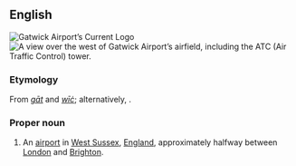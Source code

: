 ==English==
{{wikipedia}}

[[File:Gatwick Airport logo.svg|thumb|Gatwick Airport’s Current Logo]]
[[File:Arrival at Gatwick airport - Kristina D.C. Hoeppner.jpg|thumb|A view over the west of Gatwick Airport’s airfield, including the ATC (Air Traffic Control) tower.]]
===Etymology===
From {{etyl|ang|en}} ''[[gat|gāt]]'' and ''[[wic|wīċ]]''; alternatively, {{suffix|goat|wick|lang=en}}.

===Proper noun===
{{en-proper noun}}

# An [[airport]] in [[West Sussex]], [[England]], approximately halfway between [[London]] and [[Brighton]].

{{C|en|England}}
